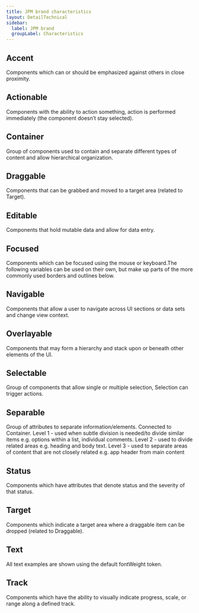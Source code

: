 ```yaml
---
title: JPM brand characteristics
layout: DetailTechnical
sidebar:
  label: JPM brand
  groupLabel: Characteristics
---
```


## Accent

Components which can or should be emphasized against others in close proximity.

<CharacteristicsTokenTable themeNext={true} group="accent" />

## Actionable

Components with the ability to action something, action is performed immediately (the component doesn’t stay selected).

<CharacteristicsTokenTable themeNext={true} group="actionable" />

## Container

Group of components used to contain and separate different types of content and allow hierarchical organization.

<CharacteristicsTokenTable themeNext={true} group="container" />

## Draggable

Components that can be grabbed and moved to a target area (related to Target).

<CharacteristicsTokenTable themeNext={true} group="draggable" />

## Editable

Components that hold mutable data and allow for data entry.

<CharacteristicsTokenTable themeNext={true} group="editable" />

## Focused

Components which can be focused using the mouse or keyboard.The following variables can be used on their own, but make up parts of the more commonly used borders and outlines below.

<CharacteristicsTokenTable themeNext={true} group="focused" />

## Navigable

Components that allow a user to navigate across UI sections or data sets and change view context.

<CharacteristicsTokenTable themeNext={true} group="navigable" />

## Overlayable

Components that may form a hierarchy and stack upon or beneath other elements of the UI.

<CharacteristicsTokenTable themeNext={true} group="overlayable" />

## Selectable

Group of components that allow single or multiple selection, Selection can trigger actions.

<CharacteristicsTokenTable themeNext={true} group="selectable" />

## Separable

Group of attributes to separate information/elements. Connected to Container. Level 1 - used when subtle division is needed/to divide similar items e.g. options within a list, individual comments. Level 2 - used to divide related areas e.g. heading and body text. Level 3 - used to separate areas of content that are not closely related e.g. app header from main content

<CharacteristicsTokenTable themeNext={true} group="separable" />

## Status

Components which have attributes that denote status and the severity of that status.

<CharacteristicsTokenTable themeNext={true} group="status" />

## Target

Components which indicate a target area where a draggable item can be dropped (related to Draggable).

<CharacteristicsTokenTable themeNext={true} group="target" />

## Text

All text examples are shown using the default fontWeight token.

<CharacteristicsTokenTable themeNext={true} group="text" />

## Track

Components which have the ability to visually indicate progress, scale, or range along a defined track.

<CharacteristicsTokenTable themeNext={true} group="track" />
